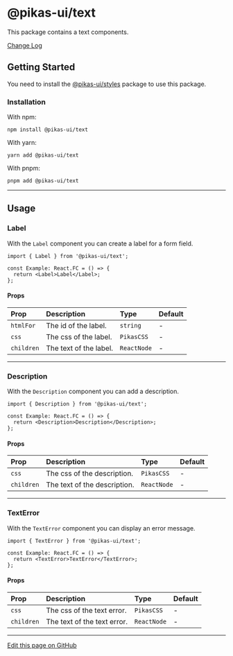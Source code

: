 

<NextSeo title="Text" />

# @pikas-ui/text

This package contains a text components.

<a href="https://github.com/Achaak/pikas/blob/main/packages/ui/text/CHANGELOG.md">
  Change Log
</a>

## Getting Started

You need to install the <a href={stylesLink}>@pikas-ui/styles</a> package to use this package.

### Installation

With npm:

```
npm install @pikas-ui/text
```

With yarn:

```
yarn add @pikas-ui/text
```

With pnpm:

```
pnpm add @pikas-ui/text
```

---

## Usage

### Label

With the `Label` component you can create a label for a form field.

<LabelExample />

```tsx
import { Label } from '@pikas-ui/text';

const Example: React.FC = () => {
  return <Label>Label</Label>;
};
```

#### Props

| Prop       | Description            | Type        | Default |
| :--------- | :--------------------- | :---------- | :------ |
| `htmlFor`  | The id of the label.   | `string`    | -       |
| `css`      | The css of the label.  | `PikasCSS`  | -       |
| `children` | The text of the label. | `ReactNode` | -       |

---

### Description

With the `Description` component you can add a description.

<DescriptionExample />

```tsx
import { Description } from '@pikas-ui/text';

const Example: React.FC = () => {
  return <Description>Description</Description>;
};
```

#### Props

| Prop       | Description                  | Type        | Default |
| :--------- | :--------------------------- | :---------- | :------ |
| `css`      | The css of the description.  | `PikasCSS`  | -       |
| `children` | The text of the description. | `ReactNode` | -       |

---

### TextError

With the `TextError` component you can display an error message.

<TextErrorExample />

```tsx
import { TextError } from '@pikas-ui/text';

const Example: React.FC = () => {
  return <TextError>TextError</TextError>;
};
```

#### Props

| Prop       | Description                 | Type        | Default |
| :--------- | :-------------------------- | :---------- | :------ |
| `css`      | The css of the text error.  | `PikasCSS`  | -       |
| `children` | The text of the text error. | `ReactNode` | -       |

---

[Edit this page on GitHub](https://github.com/Achaak/pikas/blob/main/apps/docs-ui/pages/components/text.mdx)
